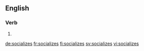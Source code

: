 
==English==

===Verb===
{{head|en}}

# {{en-third-person singular of|socialize}}

[[de:socializes]]
[[fr:socializes]]
[[fi:socializes]]
[[sv:socializes]]
[[vi:socializes]]